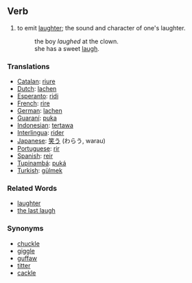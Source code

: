 ==Verb==
#to emit [[laughter]]; the sound and character of one's laughter.
#:the boy ''laughed'' at the clown.
#:she has a sweet [[laugh]].

===Translations===
*[[Catalan]]: [[riure]]
*[[Dutch]]: [[lachen]]
*[[Esperanto]]: [[ridi]]
*[[French]]: [[rire]]
*[[German]]: [[lachen]]
*[[Guaraní]]: [[puka]]
*[[Indonesian]]: [[tawa|tertawa]]
*[[Interlingua]]: [[rider]]
*[[Japanese]]: [[笑う]] (わらう, warau)
*[[Portuguese]]: [[rir]]
*[[Spanish]]: [[reir]]
*[[Tupinambá]]: [[puká]]
*[[Turkish]]: [[gülmek]]

===Related Words===
*[[laughter]]
*[[the last laugh]]

===Synonyms===
*[[chuckle]]
*[[giggle]]
*[[guffaw]]
*[[titter]]
*[[cackle]]